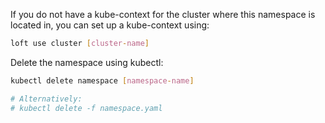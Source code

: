 

<Flow id="delete-namespace-kubectl">
  <Step>

If you do not have a kube-context for the cluster where this namespace is located in, you can set up a kube-context using:
```bash
loft use cluster [cluster-name]
```

  </Step>
  <Step>

Delete the namespace using kubectl:
```bash
kubectl delete namespace [namespace-name]

# Alternatively:
# kubectl delete -f namespace.yaml
```

  </Step>
</Flow>